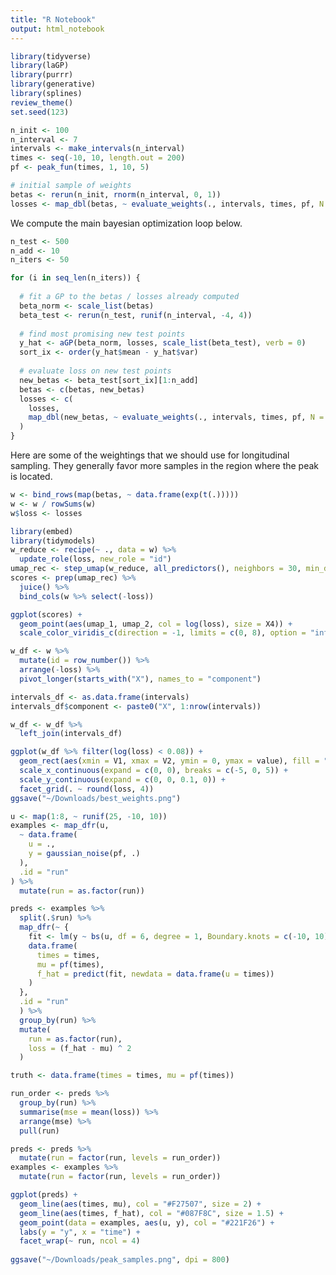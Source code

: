 ```yaml
---
title: "R Notebook"
output: html_notebook
---
```


```r
library(tidyverse)
library(laGP)
library(purrr)
library(generative)
library(splines)
review_theme()
set.seed(123)
```

```r
n_init <- 100
n_interval <- 7
intervals <- make_intervals(n_interval)
times <- seq(-10, 10, length.out = 200)
pf <- peak_fun(times, 1, 10, 5)

# initial sample of weights
betas <- rerun(n_init, rnorm(n_interval, 0, 1))
losses <- map_dbl(betas, ~ evaluate_weights(., intervals, times, pf, N = 25))
```

We compute the main bayesian optimization loop below.

```r
n_test <- 500
n_add <- 10
n_iters <- 50

for (i in seq_len(n_iters)) {
  
  # fit a GP to the betas / losses already computed
  beta_norm <- scale_list(betas)
  beta_test <- rerun(n_test, runif(n_interval, -4, 4))
  
  # find most promising new test points
  y_hat <- aGP(beta_norm, losses, scale_list(beta_test), verb = 0)
  sort_ix <- order(y_hat$mean - y_hat$var)
  
  # evaluate loss on new test points
  new_betas <- beta_test[sort_ix][1:n_add]
  betas <- c(betas, new_betas)
  losses <- c(
    losses, 
    map_dbl(new_betas, ~ evaluate_weights(., intervals, times, pf, N = 25))
  )
}
```
Here are some of the weightings that we should use for longitudinal sampling.
They generally favor more samples in the region where the peak is located.

```r
w <- bind_rows(map(betas, ~ data.frame(exp(t(.)))))
w <- w / rowSums(w)
w$loss <- losses

library(embed)
library(tidymodels)
w_reduce <- recipe(~ ., data = w) %>%
  update_role(loss, new_role = "id")
umap_rec <- step_umap(w_reduce, all_predictors(), neighbors = 30, min_dist = 0.05)
scores <- prep(umap_rec) %>% 
  juice() %>%
  bind_cols(w %>% select(-loss))
```

```r
ggplot(scores) +
  geom_point(aes(umap_1, umap_2, col = log(loss), size = X4)) +
  scale_color_viridis_c(direction = -1, limits = c(0, 8), option = "inferno")
```

```r
w_df <- w %>%
  mutate(id = row_number()) %>%
  arrange(-loss) %>%
  pivot_longer(starts_with("X"), names_to = "component")

intervals_df <- as.data.frame(intervals)
intervals_df$component <- paste0("X", 1:nrow(intervals))

w_df <- w_df %>%
  left_join(intervals_df)
```

```r
ggplot(w_df %>% filter(log(loss) < 0.08)) +
  geom_rect(aes(xmin = V1, xmax = V2, ymin = 0, ymax = value), fill = "#262526") +
  scale_x_continuous(expand = c(0, 0), breaks = c(-5, 0, 5)) +
  scale_y_continuous(expand = c(0, 0, 0.1, 0)) +
  facet_grid(. ~ round(loss, 4))
ggsave("~/Downloads/best_weights.png")
```

```r
u <- map(1:8, ~ runif(25, -10, 10))
examples <- map_dfr(u,
  ~ data.frame(
    u = .,
    y = gaussian_noise(pf, .)
  ),
  .id = "run"
) %>%
  mutate(run = as.factor(run))

preds <- examples %>%
  split(.$run) %>%
  map_dfr(~ {
    fit <- lm(y ~ bs(u, df = 6, degree = 1, Boundary.knots = c(-10, 10)), data = .)
    data.frame(
      times = times,
      mu = pf(times),
      f_hat = predict(fit, newdata = data.frame(u = times))
    )
  },
  .id = "run"
  ) %>%
  group_by(run) %>%
  mutate(
    run = as.factor(run), 
    loss = (f_hat - mu) ^ 2
  )

truth <- data.frame(times = times, mu = pf(times))

run_order <- preds %>%
  group_by(run) %>%
  summarise(mse = mean(loss)) %>%
  arrange(mse) %>%
  pull(run)

preds <- preds %>%
  mutate(run = factor(run, levels = run_order))
examples <- examples %>%
  mutate(run = factor(run, levels = run_order))

ggplot(preds) +
  geom_line(aes(times, mu), col = "#F27507", size = 2) +
  geom_line(aes(times, f_hat), col = "#087F8C", size = 1.5) +
  geom_point(data = examples, aes(u, y), col = "#221F26") +
  labs(y = "y", x = "time") +
  facet_wrap(~ run, ncol = 4)
  
ggsave("~/Downloads/peak_samples.png", dpi = 800)
```

